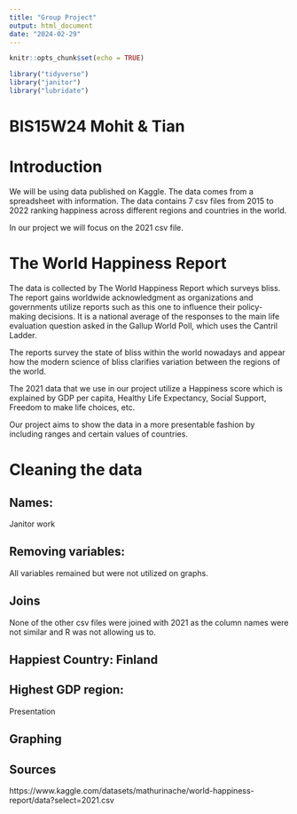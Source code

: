 ```yaml
---
title: "Group Project"
output: html_document
date: "2024-02-29"
---
```


```r
knitr::opts_chunk$set(echo = TRUE)
```



```r
library("tidyverse")
library("janitor")
library("lubridate")
```

# BIS15W24 Mohit & Tian


# Introduction

We will be using data published on Kaggle. The data comes from a spreadsheet with information. The data contains 7 csv files from 2015 to 2022 ranking happiness across different regions and countries in the world. 

In our project we will focus on the 2021 csv file.


# The World Happiness Report
The data is collected by The World Happiness Report which surveys bliss. The report gains worldwide acknowledgment as organizations and governments utilize reports such as this one to influence their policy-making decisions. It is a national average of the responses to the main life evaluation question asked in the Gallup World Poll, which uses the Cantril Ladder.


The reports survey the state of bliss within the world nowadays and appear how the modern science of bliss clarifies variation between the regions of the world. 


The 2021 data that we use in our project utilize a Happiness score which is explained by GDP per capita, Healthy Life Expectancy, Social Support, Freedom to make life choices, etc. 


Our project aims to show the data in a more presentable fashion by including ranges and certain values of countries. 


# Cleaning the data

## Names: 
Janitor work

## Removing variables: 
All variables remained but were not utilized on graphs.

## Joins 
None of the other csv files were joined with 2021 as the column names were not similar and R was not allowing us to. 

## Happiest Country: Finland

## Highest GDP region: 


Presentation

## Graphing


















## Sources

https://www.kaggle.com/datasets/mathurinache/world-happiness-report/data?select=2021.csv

